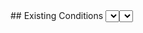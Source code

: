<Tabs>
  <Tab eventKey="pre_installation" title="Pre-Installation">
    ## Existing Conditions 
    <Select label="What is the fuel type of the existing stovetop/oven/range?" options={["Gas","Electric","None"]} path="existing_cooking_appliance_type" />
  </Tab>
  <Tab eventKey="installation" title="Installation">
    <PhotoInput id="electric_cooking_appliance_nameplate_photo" label="Nameplate of the Electric Cooking Appliance – Photo">
        Please take a photo of the nameplate of the electric cooking appliance showing the model number and serial number.    
    </PhotoInput>
    <PhotoInput id="circuit_breaker_photo" label="Circuit Breaker – Photo ">
        Please take a picture of the circuit breaker that powers the electric cooling appliance.
    </PhotoInput>
    <ShowOrHide visible={props.data?.existing_cooking_appliance_type === "Gas"}>
      <PhotoInput id="gas_pipe_capped_photo" label="Gas Pipe Capped – Photo">
        Please take a picture of the gas pipe showing it is off and capped.
      </PhotoInput>
    </ShowOrHide>

  </Tab>
  <Tab eventKey="post_installation" title="Post-Installation">
    <Select label="What is the new stovetop/oven/range type?" options={["Standard electric","Induction cooktop"]} path="postinstall_cooking_appliance_type" />
  </Tab>
  <Tab eventKey="report"  title="Report">
    <PrintSection label="Print Report">
    ---
    # Electric Cooking Appliance Upgrade
    ## Photo Report

    <ProjectInfoReport {...props} />

    ## Existing Conditions

    <p> What is the fuel type of the existing stovetop/oven/range?   <strong> { props.data?.existing_cooking_appliance_type} </strong> </p>


    ## Installation
    <Photo id="electric_cooking_appliance_nameplate_photo" label="Nameplate of the Electric Cooking Appliance – Photo" required>
        Please take a photo of the nameplate of the electric cooking appliance showing the model number and serial number.    
    </Photo>
    <Photo id="circuit_breaker_photo" label="Circuit Breaker – Photo " required>
        Please take a picture of the circuit breaker that powers the electric cooling appliance.
    </Photo>
    
    <ShowOrHide visible={props.data?.existing_cooking_appliance_type === "Gas"}>
      <Photo id="gas_pipe_capped_photo" label="Gas Pipe Capped – Photo" required>
        Please take a picture of the gas pipe showing it is off and capped.
      </Photo>
    </ShowOrHide>

    ## Post Installation

    <p> What is the fuel type of the new stovetop/oven/range?   <strong> { props.data?.postinstall_cooking_appliance_type } </strong> </p>

    </PrintSection>
  </Tab>
</Tabs>